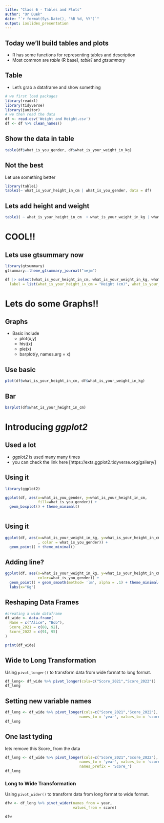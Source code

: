 ```yaml
---
title: "Class 6 - Tables and Plots"
author: "Or Duek"
date: "`r format(Sys.Date(), '%B %d, %Y')`"
output: ioslides_presentation
---
```


## Today we'll build tables and plots

- R has some functions for representing tables and description
- Most common are *table* (R base), *table1* and *gtsummary*

## Table

* Let's grab a dataframe and show something
```r
# we first load packages
library(readxl)
library(tidyverse)
library(janitor)
# we then read the data
df <- read.csv('Weight and Height.csv')
df <- df %>% clean_names()
```

## Show the data in table
```r
table(df$what_is_you_gender, df$what_is_your_weight_in_kg)
```

## Not the best
Let use something better
```r
library(table1)
table1(~ what_is_your_height_in_cm | what_is_you_gender, data = df)

```

## Lets add height and weight
```r
table1( ~ what_is_your_height_in_cm  + what_is_your_weight_in_kg | what_is_you_gender, data=df)
```

# COOL!!

## Lets use gtsummary now

```r
library(gtsummary)
gtsummary::theme_gtsummary_journal("nejm")

df |> select(what_is_your_height_in_cm, what_is_your_weight_in_kg, what_is_you_gender) |>   tbl_summary(by = what_is_you_gender,
  label = list(what_is_your_height_in_cm = "Height (cm)", what_is_your_weight_in_kg = "Weight (Kg)")) |> add_p() |> add_overall()
```

# Lets do some Graphs!!

## Graphs
* Basic include
  - plot(x,y)
  - hist(x)
  - pie(x)
  - barplot(y, names.arg = x)

## Use basic
```r
plot(df$what_is_your_height_in_cm, df$what_is_your_weight_in_kg)
```

## Bar

```r
barplot(df$what_is_your_height_in_cm)
```


# Introducing *ggplot2*


## Used a lot
* *ggplot2* is used many many times
* you can check the link here [https://exts.ggplot2.tidyverse.org/gallery/]


## Using it
```r
library(ggplot2)

ggplot(df, aes(x=what_is_you_gender, y=what_is_your_height_in_cm, 
               fill=what_is_you_gender)) + 
  geom_boxplot() + theme_minimal()
               
```


## Using it
```r
ggplot(df, aes(x=what_is_your_weight_in_kg, y=what_is_your_height_in_cm
               , color = what_is_you_gender)) + 
  geom_point() + theme_minimal()
```

## Adding line?
```r
ggplot(df, aes(x=what_is_your_weight_in_kg, y=what_is_your_height_in_cm,
               color=what_is_you_gender)) + 
  geom_point() + geom_smooth(method= 'lm', alpha = .1) + theme_minimal() +
  labs(x="Kg")
```




## Reshaping Data Frames

```r
#creating a wide dataframe
df_wide <- data.frame(
  Name = c("Alice", "Bob"),
  Score_2021 = c(88, 92),
  Score_2022 = c(91, 95)
)

print(df_wide)
```

## Wide to Long Transformation
Using `pivot_longer()` to transform data from wide format to long format.

```r
df_long<- df_wide %>% pivot_longer(cols=c("Score_2021","Score_2022"))
df_long
```

## Setting new variable names
```r
df_long <- df_wide %>% pivot_longer(cols=c("Score_2021","Score_2022"),
                                  names_to = 'year', values_to = 'score')
df_long
```

## One last tyding
lets remove this Score_ from the data
```r
df_long <- df_wide %>% pivot_longer(cols=c("Score_2021","Score_2022"),
                                  names_to = 'year', values_to = 'score',
                                  names_prefix = 'Score_')
df_long
```

### Long to Wide Transformation
Using `pivot_wider()` to transform data from long format to wide format.
```r
dfw <- df_long %>% pivot_wider(names_from = year, 
                               values_from = score)

dfw
```
